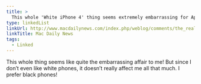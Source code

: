```yaml
---
title: >
  This whole 'White iPhone 4' thing seems extremely embarrassing for Apple to me!
type: linkedList
linkUrl: http://www.macdailynews.com/index.php/weblog/comments/the_real_reason_apples_white_iphone_4_is_delayed/
linkTitle: Mac Daily News
tags:
  - Linked
---
```


This whole thing seems like quite the embarrassing affair to me! But since I don’t even like white phones, it doesn’t really affect me all that much. I prefer black phones!
